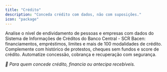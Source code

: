```yaml
---
title: "Crédito"
description: "Conceda crédito com dados, não com suposições."
icon: "package"
---
```


Analise o nível de endividamento de pessoas e empresas com dados do Sistema de Informações de Créditos do Banco Central - SCR Bacen: financiamentos, empréstimos, limites e mais de 100 modalidades de crédito. Complemente com histórico de protestos, cheques sem fundos e score de crédito. Automatize concessão, cobrança e recuperação com segurança.

_🔎 Para quem concede crédito, financia ou antecipa recebíveis._